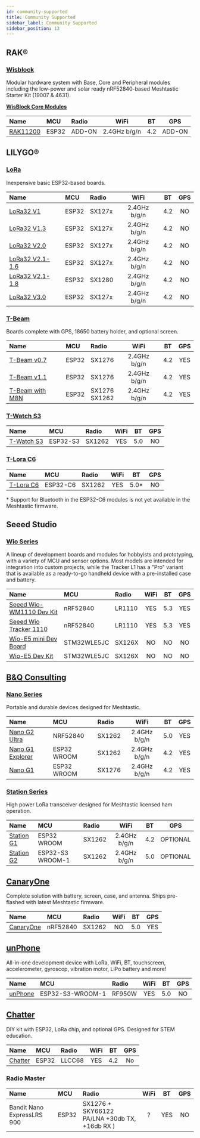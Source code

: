 ```yaml
---
id: community-supported
title: Community Supported
sidebar_label: Community Supported
sidebar_position: 13
---
```


## RAK®

### [Wisblock](./rakwireless/wisblock/)

Modular hardware system with Base, Core and Peripheral modules including the low-power and solar ready nRF52840-based Meshtastic Starter Kit (19007 & 4631).

[**WisBlock Core Modules**](./rakwireless/wisblock/)

| Name                                                | MCU   | Radio  |     WiFi     | BT  |  GPS   |
| :-------------------------------------------------- | :---- | :----- | :----------: | :-: | :----: |
| [RAK11200](./rakwireless/wisblock?rakcore=RAK11200) | ESP32 | ADD-ON | 2.4GHz b/g/n | 4.2 | ADD-ON |

## LILYGO®

### [LoRa](./lilygo/lora/)

Inexpensive basic ESP32-based boards.

| Name                                              | MCU   | Radio  |     WiFi     | BT  | GPS |
| :------------------------------------------------ | :---- | :----- | :----------: | :-: | :-: |
| [LoRa32 V1](./lilygo/lora/?t-lora=v1)             | ESP32 | SX127x | 2.4GHz b/g/n | 4.2 | NO  |
| [LoRa32 V1.3](./lilygo/lora/?t-lora=v1.3)         | ESP32 | SX127x | 2.4GHz b/g/n | 4.2 | NO  |
| [LoRa32 V2.0](./lilygo/lora/?t-lora=v2.0)         | ESP32 | SX127x | 2.4GHz b/g/n | 4.2 | NO  |
| [LoRa32 V2.1-1.6](./lilygo/lora/?t-lora=v2.1)     | ESP32 | SX127x | 2.4GHz b/g/n | 4.2 | NO  |
| [LoRa32 V2.1-1.8](./lilygo/lora/?t-lora=v2.1-1.8) | ESP32 | SX1280 | 2.4GHz b/g/n | 4.2 | NO  |
| [LoRa32 V3.0](./lilygo/lora/?t-lora=v3.0)         | ESP32 | SX127x | 2.4GHz b/g/n | 4.2 | NO  |

### [T-Beam](./lilygo/tbeam/)

Boards complete with GPS, 18650 battery holder, and optional screen.

| Name                                          | MCU   | Radio             |     WiFi     | BT  | GPS |
| :-------------------------------------------- | :---- | :---------------- | :----------: | :-: | :-: |
| [T-Beam v0.7](./lilygo/tbeam/?t-beam=0.7)     | ESP32 | SX1276            | 2.4GHz b/g/n | 4.2 | YES |
| [T-Beam v1.1](./lilygo/tbeam/?t-beam=1.1)     | ESP32 | SX1276            | 2.4GHz b/g/n | 4.2 | YES |
| [T-Beam with M8N](./lilygo/tbeam/?t-beam=m8n) | ESP32 | SX1276<br/>SX1262 | 2.4GHz b/g/n | 4.2 | YES |

### [T-Watch S3](./lilygo/twatch/)

| Name                           | MCU      | Radio  | WiFi | BT  | GPS |
| :----------------------------- | :------- | :----- | :--: | :-: | :-: |
| [T-Watch S3](./lilygo/twatch/) | ESP32-S3 | SX1262 | YES  | 5.0 | NO  |

### [T-Lora C6](./lilygo/tlorac6/)

| Name                           | MCU      | Radio  | WiFi |  BT   | GPS |
| :----------------------------- | :------- | :----- | :--: | :---: | :-: |
| [T-Lora C6](./lilygo/tlorac6/) | ESP32-C6 | SX1262 | YES  | 5.0\* | NO  |

\* Support for Bluetooth in the ESP32-C6 modules is not yet available in the Meshtastic firmware.

## Seeed Studio

### [Wio Series](./seeed-studio/wio-series/)

A lineup of development boards and modules for hobbyists and prototyping, with a variety of MCU and sensor options. Most models are intended for integration into custom projects, while the Tracker L1 has a "Pro" variant that is available as a ready-to-go handheld device with a pre-installed case and battery.

| Name                                                                                        | MCU         | Radio  | WiFi | BT  | GPS |
| :------------------------------------------------------------------------------------------ | :---------- | :----- | :--: | :-: | :-: |
| [Seeed Wio-WM1110 Dev Kit](./seeed-studio/wio-series/seeed-wm1110/?wm1110=wio-sdk-wm1110)   | nRF52840    | LR1110 | YES  | 5.3 | YES |
| [Seeed Wio Tracker 1110](./seeed-studio/wio-series/seeed-wm1110/?wm1110=wio-tracker-wm1110) | nRF52840    | LR1110 | YES  | 5.3 | YES |
| [Wio-E5 mini Dev Board](./seeed-studio/wio-series/seeed-wio-e5/?e5=wio-e5-mini)             | STM32WLE5JC | SX126X |  NO  | NO  | NO  |
| [Wio-E5 Dev Kit](./seeed-studio/wio-series/seeed-wio-e5/?e5=wio-e5-dev)                     | STM32WLE5JC | SX126X |  NO  | NO  | NO  |

## [B&Q Consulting](./b-and-q-consulting/)

### [Nano Series](./b-and-q-consulting/nano/)

Portable and durable devices designed for Meshtastic.

| Name                                                            | MCU         | Radio  |     WiFi     | BT  | GPS |
| :-------------------------------------------------------------- | :---------- | :----- | :----------: | :-: | :-: |
| [Nano G2 Ultra](./b-and-q-consulting/nano/?nano-series=g2)      | NRF52840    | SX1262 | 2.4GHz b/g/n | 5.0 | YES |
| [Nano G1 Explorer](./b-and-q-consulting/nano/?nano-series=g1-e) | ESP32 WROOM | SX1262 | 2.4GHz b/g/n | 4.2 | YES |
| [Nano G1](./b-and-q-consulting/nano/?nano-series=g1)            | ESP32 WROOM | SX1276 | 2.4GHz b/g/n | 4.2 | YES |

### [Station Series](./b-and-q-consulting/station-series/)

High power LoRa transceiver designed for Meshtastic licensed ham operation.

| Name                                               | MCU              | Radio  |     WiFi     | BT  |   GPS    |
| :------------------------------------------------- | :--------------- | :----- | :----------: | :-: | :------: |
| [Station G1](./b-and-q-consulting/station-series/) | ESP32 WROOM      | SX1262 | 2.4GHz b/g/n | 4.2 | OPTIONAL |
| [Station G2](./b-and-q-consulting/station-series/) | ESP32-S3 WROOM-1 | SX1262 | 2.4GHz b/g/n | 5.0 | OPTIONAL |

## [CanaryOne](./canary)

Complete solution with battery, screen, case, and antenna. Ships pre-flashed with latest Meshtastic firmware.

| Name                  | MCU      | Radio  | WiFi | BT  | GPS |
| :-------------------- | :------- | :----- | :--: | :-: | :-: |
| [CanaryOne](./canary) | nRF52840 | SX1262 |  NO  | 5.0 | YES |

## [unPhone](./unPhone)

All-in-one development device with LoRa, WiFi, BT, touchscreen, accelerometer, gyroscop, vibration motor, LiPo battery and more!

| Name                 | MCU              | Radio  | WiFi | BT  | GPS |
| :------------------- | :--------------- | :----- | :--: | :-: | :-: |
| [unPhone](./unPhone) | ESP32-S3-WROOM-1 | RF950W | YES  | 5.0 | NO  |

## [Chatter](./chatter)

DIY kit with ESP32, LoRa chip, and optional GPS. Designed for STEM education.

| Name                 | MCU   | Radio  | WiFi | BT  | GPS |
| :------------------- | :---- | :----- | :--: | :-: | :-: |
| [Chatter](./chatter) | ESP32 | LLCC68 | YES  | 4.2 | No  |

### Radio Master

| Name                       | MCU   | Radio                                         | WiFi | BT  | GPS |
| :------------------------- | :---- | :-------------------------------------------- | :--: | :-: | :-: |
| Bandit Nano ExpressLRS 900 | ESP32 | SX1276 + SKY66122 PA/LNA +30db TX, +16db RX ) |  ?   | YES | NO  |
